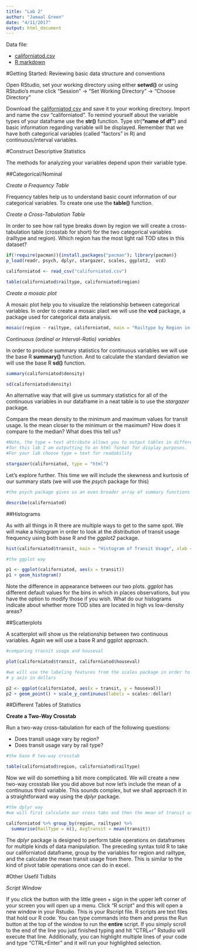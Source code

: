 ```yaml
---
title: "Lab 2"
author: "Jamaal Green"
date: "4/11/2017"
output: html_document
---
```


Data file:

- [californiatod.csv](californiatod.csv)
- [R markdown](lab02.Rmd)

#Getting Started: Reviewing basic data structure and conventions

Open RStudio, set your working directory using either **setwd()** or using RStudio's mune click "Session" -> "Set Working Directory" -> "Choose Directory"

Download the [californiatod csv](californiatod.csv) and save it to your working directory. Import and name the csv "californiatod". To remind yourself about the variable types of your dataframe use the **str()** function. Type str(**"name of df"**) and basic information regarding variable will be displayed. Remember that we have both categorical variables (called "factors" in R) and continuous/interval variables.

#Construct Descriptive Statistics

The methods for analyzing your variables depend upon their variable type.

##Categorical/Nominal 

*Create a Frequency Table*

Frequency tables help us to understand basic count information of our categorical variables. To create one use the **table()** function.

*Create a Cross-Tabulation Table*

In order to see how rail type breaks down by region we will create a cross-tabulation table (crosstab for short) for the two categorical variables (railtype and region). Which region has the most light rail TOD sites in this dataset?

```r

if(!require(pacman)){install.packages("pacman"); library(pacman)}
p_load(readr, psych, dplyr, stargazer, scales, ggplot2,  vcd)

californiatod <- read_csv("californiatod.csv")

table(californiatod$railtype, californiatod$region)

```

*Create a mosaic plot*

A mosaic plot help you to visualize the relationship between categorical variables. In order to create a mosaic plaot we will use the **vcd** package, a package used for categorical data analysis.

```r
mosaic(region ~ railtype, californiatod, main = "Railtype by Region in California")
```

*Continuous (ordinal or Interval-Ratio) variables*

In order to produce summary statistics for continuous variables we will use the base R **summary()** function. And to calculate the standard deviation we will use the base R **sd()** function. 

```r

summary(californiatod$density)

sd(californiatod$density)

```

An alternative way that will give us summary statistics for all of the continuous variables in our dataframe in a neat table is to use the *stargazer* package.

Compare the mean density to the minimum and maximum values for transit usage. Is the mean closer to the minimum or the maximum? How does it compare to the median? What does this tell us?

```r

#Note, the type = text attribute allows you to output tables in different formats
#for this lab I am outputting to an html format for display purposes.
#For your lab choose type = text for readability

stargazer(californiatod, type = "html")

```

Let's explore further. This time we will include the skewness and kurtosis of our summary stats (we will use the *psych* package for this)

```r

#the psych package gives us an even broader array of summary functions

describe(californiatod)

```

##Histograms

As with all things in R there are multiple ways to get to the same spot. We will make a histogram in order to look at the distribution of transit usage frequency using both base R and the *ggplot2* package.

```r

hist(californiatod$transit, main = "Histogram of Transit Usage", xlab = "Transit Usage")

#the ggplot way

p1 <- ggplot(californiatod, aes(x = transit)) 
p1 + geom_histogram()

```

Note the difference in appearance between our two plots. *ggplot* has different default values for the bins in which in places observations, but you have the option to modify those if you wish. What do our histograms indicate about whether more TOD sites are located in high vs low-density areas?

##Scatterplots

A scatterplot will show us the relationship between two continuous variables. Again we will use a base R and ggplot approach.

```r

#comparing transit usage and houseval

plot(californiatod$transit, californiatod$houseval)

#we will use the labeling features from the scales package in order to label our
# y axis in dollars

p2 <- ggplot(californiatod, aes(x = transit, y = houseval))
p2 + geom_point() + scale_y_continuous(labels = scales::dollar)

```

##Different Tables of Statistics

**Create a Two-Way Crosstab**

Run a two-way cross-tabulation for each of the following questions:

* Does transit usage vary by region?
* Does transit usage vary by rail type?

```r

#the base R two-way crosstab

table(californiatod$region, californiatod$railtype)

```

Now we will do something a bit more complicated. We will create a new two-way crosstab like you did above but now let's include the mean of a continuous third variable. This sounds complex, but we shall approach it in a straightforward way using the *dplyr* package. 

```r

#the dplyr way
#we will first calculate our cross tabs and then the mean of transit usage

californiatod %>% group_by(region, railtype) %>%
  summarise(RailType = n(), AvgTransit = mean(transit))

```

The *dplyr* package is designed to perform table operations on dataframes for multiple kinds of data manipulation. The preceding syntax told R to take our californiatod dataframe, group by the variables for region and railtype, and the calculate the mean transit usage from there. This is similar to the kind of pivot table operations once can do in excel.

#Other Usefil Tidbits

*Script Window* 

If you click the button with the little green + sign in the upper left corner of your screen you will open up a menu. Click "R script" and this will open a new window in your Rstudio. This is your Rscript file. R scripts are text files that hold our R code. You can type commands into them and press the Run button at the top of the window to run the **entire** script. If you simply scroll to the end of the line you just finished typing and hit "CTRL+r" Rstudio will execute that line. Additionally, you can highlight multiple lines of your code and type "CTRL+Enter" and it will run your highlighted selection. 



